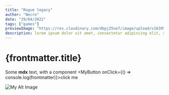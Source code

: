 ```yaml
---
title: "Rogue legacy"
author: "Necro"
date: "29/04/2022"
tags: ["games"]
previewImage: "https://res.cloudinary.com/dbpj25ne7/image/upload/v1639516161/medium_headervege_f9b54c0363.png"
description: lorem ipsum dolor sit amet, consectetur adipiscing elit, sed do eiusmod tempor incididunt ut labore et dolore magna aliqua. Ut enim ad minim veniam, quis nostrud exercitation ullamco laboris nisi ut aliquip ex ea commodo consequat. Duis aute irure dolor in reprehenderit in voluptate velit esse cillum dolore eu fugiat nulla pariatur. Excepteur sint occaecat cupidatat non proident, sunt in culpa qui officia deserunt mollit anim id est laborum.
---
```


# {frontmatter.title}

Some **mdx** text, with a component <MyButton onClick={() => console.log(frontmatter)}>click me</MyButton>

![My Alt Image](https://res.cloudinary.com/dbpj25ne7/image/upload/v1639516161/medium_headervege_f9b54c0363.png)